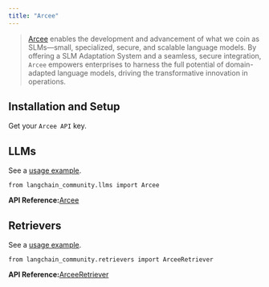 ```yaml
---
title: "Arcee"
---
```


> [Arcee](https://www.arcee.ai/about/about-us) enables the development and advancement of what we coin as SLMs—small, specialized, secure, and scalable language models. By offering a SLM Adaptation System and a seamless, secure integration, `Arcee` empowers enterprises to harness the full potential of domain-adapted language models, driving the transformative innovation in operations.

## Installation and Setup

Get your `Arcee API` key.

## LLMs

See a [usage example](/oss/integrations/llms/arcee).

```
from langchain_community.llms import Arcee
```

**API Reference:**[Arcee](https://python.langchain.com/api_reference/community/llms/langchain_community.llms.arcee.Arcee.html)

## Retrievers

See a [usage example](/oss/integrations/retrievers/arcee).

```
from langchain_community.retrievers import ArceeRetriever
```

**API Reference:**[ArceeRetriever](https://python.langchain.com/api_reference/community/retrievers/langchain_community.retrievers.arcee.ArceeRetriever.html)
